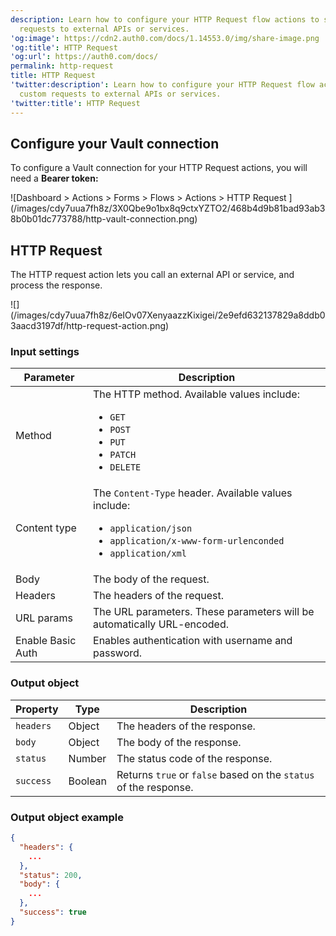 ```yaml
---
description: Learn how to configure your HTTP Request flow actions to send custom
  requests to external APIs or services.
'og:image': https://cdn2.auth0.com/docs/1.14553.0/img/share-image.png
'og:title': HTTP Request
'og:url': https://auth0.com/docs/
permalink: http-request
title: HTTP Request
'twitter:description': Learn how to configure your HTTP Request flow actions to send
  custom requests to external APIs or services.
'twitter:title': HTTP Request
---
```

## Configure your Vault connection

To configure a Vault connection for your HTTP Request actions, you will need a **Bearer token:**

<Frame>![Dashboard > Actions > Forms > Flows > Actions > HTTP Request ](/images/cdy7uua7fh8z/3X0Qbe9o1bx8q9ctxYZTO2/468b4d9b81bad93ab38b0b01dc773788/http-vault-connection.png)</Frame>

## HTTP Request

The HTTP request action lets you call an external API or service, and process the response.

<Frame>![](/images/cdy7uua7fh8z/6eIOv07XenyaazzKixigei/2e9efd632137829a8ddb03aacd3197df/http-request-action.png)</Frame>

### Input settings

<table class="table">
<thead>
<tr>
<th><b>Parameter</b></th>
<th><b>Description</b></th>
</tr>
</thead>
<tbody>
<tr>
<td>Method</td>
<td>
              The HTTP method. Available values include:
            <ul>
<li><code>GET</code></li>
<li><code>POST</code></li>
<li><code>PUT</code></li>
<li><code>PATCH</code></li>
<li><code>DELETE</code></li>
</ul>
</td>
</tr>
<tr>
<td>Content type</td>
<td>
            The <code>Content-Type</code> header. Available values include:
            <ul>
<li><code>application/json</code></li>
<li><code>application/x-www-form-urlenconded</code></li>
<li><code>application/xml</code></li>
</ul>
</td>
</tr>
<tr>
<td>Body</td>
<td>
              The body of the request.	
          </td>
</tr>
<tr>
<td>Headers</td>
<td>
              The headers of the request.	
          </td>
</tr>
<tr>
<td>URL params</td>
<td>
              The URL parameters. These parameters will be automatically URL-encoded.	
          </td>
</tr>
<tr>
<td>Enable Basic Auth</td>
<td>
             Enables authentication with username and password.
          </td>
</tr>
</tbody>
</table>

### Output object

<table class="table">
<thead>
<tr>
<th><b>Property</b></th>
<th><b>Type</b></th>
<th><b>Description</b></th>
</tr>
</thead>
<tbody>
<tr>
<td><code>headers</code></td>
<td>
              Object
          </td>
<td>
              The headers of the response.
          </td>
</tr>
<tr>
<td><code>body</code></td>
<td>
              Object
          </td>
<td>
              The body of the response.
          </td>
</tr>
<tr>
<td><code>status</code></td>
<td>
              Number	
          </td>
<td>The status code of the response.</td>
</tr>
<tr>
<td><code>success</code></td>
<td>
             Boolean	
          </td>
<td>
            Returns <code>true</code> or <code>false</code> based on the <code>status</code> of the response.	
          </td>
</tr>
</tbody>
</table>

### Output object example

```json lines
{
  "headers": {
    ...
  },
  "status": 200,
  "body": {
    ...
  },
  "success": true
}
```



